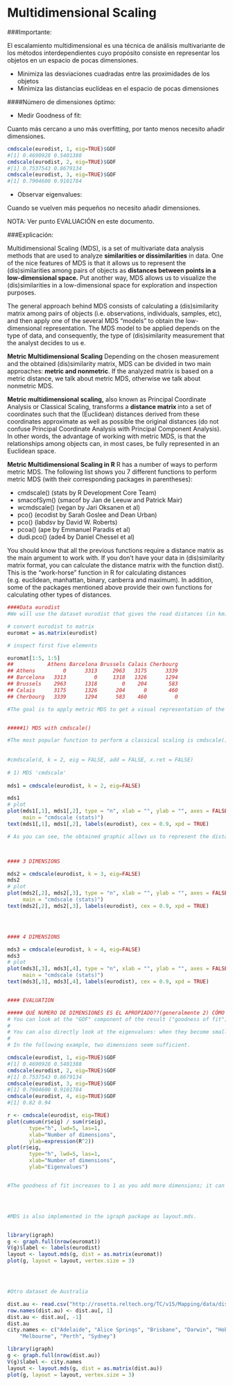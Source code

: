 Multidimensional Scaling
========================

###Importante:

El escalamiento multidimensional es una técnica de análisis multivariante de los métodos interdependientes cuyo propósito consiste en representar los objetos en un espacio de pocas dimensiones.

* Minimiza las desviaciones cuadradas entre las proximidades de los objetos
* Minimiza las distancias euclídeas en el espacio de pocas dimensiones

####Número de dimensiones óptimo:

* Medir Goodness of fit:

Cuanto más cercano a uno más overfitting, por tanto menos necesito añadir dimensiones.

````r
cmdscale(eurodist, 1, eig=TRUE)$GOF
#[1] 0.4690928 0.5401388
cmdscale(eurodist, 2, eig=TRUE)$GOF
#[1] 0.7537543 0.8679134
cmdscale(eurodist, 3, eig=TRUE)$GOF
#[1] 0.7904600 0.9101784
````

* Observar eigenvalues:

Cuando se vuelven más pequeños no necesito añadir dimensiones.


NOTA: Ver punto EVALUACIÓN en este documento.


###Explicación:

Multidimensional Scaling (MDS), is a set of multivariate data analysis methods that are used to analyze **similarities or dissimilarities** in data. One of the nice features of MDS is that it allows us to represent the (dis)similarities among pairs of objects as **distances between points in a low-dimensional space.** Put another way, MDS allows us to visualize the (dis)similarities in a low-dimensional space for exploration and inspection purposes.

The general approach behind MDS consists of calculating a (dis)similarity matrix among pairs of objects (i.e. observations, individuals, samples, etc), and then apply one of the several MDS “models” to obtain the low-dimensional representation. The MDS model to be applied depends on the type of data, and consequently, the type of (dis)similarity measurement that the analyst decides to us
e.

**Metric Multidimensional Scaling**
Depending on the chosen measurement and the obtained (dis)similarity matrix, MDS can be divided in two main approaches: **metric and nonmetric**. If the analyzed matrix is based on a metric distance, we talk about metric MDS, otherwise we talk about nonmetric MDS.

**Metric multidimensional scaling,** also known as Principal Coordinate Analysis or Classical Scaling, transforms a **distance matrix **into a set of coordinates such that the (Euclidean) distances derived from these coordinates approximate as well as possible the original distances (do not confuse Principal Coordinate Analysis with Principal Component Analysis). In other words, the advantage of working with metric MDS, is that the relationships among objects can, in most cases, be fully represented in an Euclidean space.

**Metric Multidimensional Scaling in R**
R has a number of ways to perform metric MDS. The following list shows you 7 different functions to perform metric MDS (with their corresponding packages in parentheses):

* cmdscale() (stats by R Development Core Team)
* smacofSym() (smacof by Jan de Leeuw and Patrick Mair)
* wcmdscale() (vegan by Jari Oksanen et al)
* pco() (ecodist by Sarah Goslee and Dean Urban)
* pco() (labdsv by David W. Roberts)
* pcoa() (ape by Emmanuel Paradis et al)
* dudi.pco() (ade4 by Daniel Chessel et al)

You should know that all the previous functions require a distance matrix as the main argument to work with. If you don’t have your data in (dis)similarity matrix format, you can calculate the distance matrix with the function dist(). This is the “work-horse” function in R for calculating distances (e.g. euclidean, manhattan, binary, canberra and maximum). In addition, some of the packages mentioned above provide their own functions for calculating other types of distances.



````r

####Data eurodist
#We will use the dataset eurodist that gives the road distances (in km) between 21 cities in Europe. Notice that eurodist is already an object of class "dist" (matrix distance). You can inspect the first 5 elements like so:

# convert eurodist to matrix
euromat = as.matrix(eurodist)

# inspect first five elements

euromat[1:5, 1:5]
##           Athens Barcelona Brussels Calais Cherbourg
## Athens         0      3313     2963   3175      3339
## Barcelona   3313         0     1318   1326      1294
## Brussels    2963      1318        0    204       583
## Calais      3175      1326      204      0       460
## Cherbourg   3339      1294      583    460         0

#The goal is to apply metric MDS to get a visual representation of the distances between European cities.


#####1) MDS with cmdscale()

#The most popular function to perform a classical scaling is cmdscale() (which comes with the default distribution of R). Its general usage has the following form:
  
  
#cmdscale(d, k = 2, eig = FALSE, add = FALSE, x.ret = FALSE)
  
# 1) MDS 'cmdscale'
  
mds1 = cmdscale(eurodist, k = 2, eig=FALSE)

mds1
# plot
plot(mds1[,1], mds1[,2], type = "n", xlab = "", ylab = "", axes = FALSE,
     main = "cmdscale (stats)")
text(mds1[,1], mds1[,2], labels(eurodist), cex = 0.9, xpd = TRUE)

# As you can see, the obtained graphic allows us to represent the distances between cities in a two-dimensional space. However, the representation is not identical to a geographical map of Europe: Athens is in the north while Stockholm is in the south. This “anomaly” reflects the fact that the representation is not unique; if we wanted to get a more accurate geographical representation, we would need to invert the vertical axis.



#### 3 DIMENSIONS

mds2 = cmdscale(eurodist, k = 3, eig=FALSE)
mds2
# plot
plot(mds2[,2], mds2[,3], type = "n", xlab = "", ylab = "", axes = FALSE,
     main = "cmdscale (stats)")
text(mds2[,2], mds2[,3], labels(eurodist), cex = 0.9, xpd = TRUE)




#### 4 DIMENSIONS

mds3 = cmdscale(eurodist, k = 4, eig=FALSE)
mds3
# plot
plot(mds3[,3], mds3[,4], type = "n", xlab = "", ylab = "", axes = FALSE,
     main = "cmdscale (stats)")
text(mds3[,3], mds3[,4], labels(eurodist), cex = 0.9, xpd = TRUE)


#### EVALUATION

##### QUÉ NUMERO DE DIMENSIONES ES EL APROPIADO??(generalmente 2) CÓMO MEDIRLO??
# You can look at the "GOF" component of the result ("goodness of fit"), if you specify the number of dimensions. It returns two numbers, that should be equal unless the distance matrix is not positive.
# 
# You can also directly look at the eigenvalues: when they become small, you have enough dimensions.
# 
# In the following example, two dimensions seem sufficient.

cmdscale(eurodist, 1, eig=TRUE)$GOF
#[1] 0.4690928 0.5401388
cmdscale(eurodist, 2, eig=TRUE)$GOF
#[1] 0.7537543 0.8679134
cmdscale(eurodist, 3, eig=TRUE)$GOF
#[1] 0.7904600 0.9101784
cmdscale(eurodist, 4, eig=TRUE)$GOF
#[1] 0.82 0.94

r <- cmdscale(eurodist, eig=TRUE)
plot(cumsum(r$eig) / sum(r$eig), 
       type="h", lwd=5, las=1, 
       xlab="Number of dimensions", 
       ylab=expression(R^2))
plot(r$eig, 
       type="h", lwd=5, las=1, 
       xlab="Number of dimensions", 
       ylab="Eigenvalues")


#The goodness of fit increases to 1 as you add more dimensions; it can be interpreted as an R-squared. But if it is too high, you are overfitting the data. As mentioned in a previous comment, cmdscale only does linear MDS: if you specify the number of dimensions, the result is just truncated. MDS (linear multi-dimensional scaling) and PCA (principal component analysis) are identical: the only difference is that MDS starts with a distance matrix.




#MDS is also implemented in the igraph package as layout.mds.


library(igraph)
g <- graph.full(nrow(euromat))
V(g)$label <- labels(eurodist)
layout <- layout.mds(g, dist = as.matrix(euromat))
plot(g, layout = layout, vertex.size = 3)




#Otro dataset de Australia

dist.au <- read.csv("http://rosetta.reltech.org/TC/v15/Mapping/data/dist-Aus.csv")
row.names(dist.au) <- dist.au[, 1]
dist.au <- dist.au[, -1]
dist.au
city.names <- c("Adelaide", "Alice Springs", "Brisbane", "Darwin", "Hobart", 
    "Melbourne", "Perth", "Sydney")

library(igraph)
g <- graph.full(nrow(dist.au))
V(g)$label <- city.names
layout <- layout.mds(g, dist = as.matrix(dist.au))
plot(g, layout = layout, vertex.size = 3)



`````

